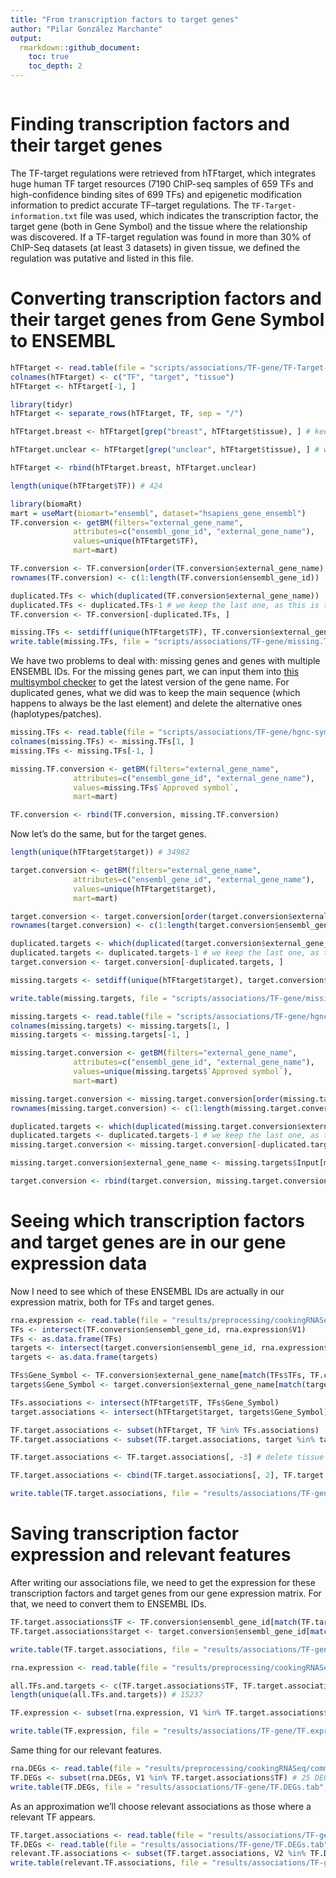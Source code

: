 ```yaml
---
title: "From transcription factors to target genes"
author: "Pilar González Marchante"
output: 
  rmarkdown::github_document:
    toc: true
    toc_depth: 2
---
```


```r
```

# Finding transcription factors and their target genes

The TF-target regulations were retrieved from hTFtarget, which integrates huge human TF target resources (7190 ChIP-seq samples of 659 TFs and high-confidence binding sites of 699 TFs) and epigenetic modification information to predict accurate TF–target regulations. The `TF-Target-information.txt` file was used, which indicates the transcription factor, the target gene (both in Gene Symbol) and the tissue where the relationship was discovered. If a TF-target regulation was found in more than 30% of ChIP-Seq datasets (at least 3 datasets) in given tissue, we defined the regulation was putative and listed in this file. 

# Converting transcription factors and their target genes from Gene Symbol to ENSEMBL

```r
hTFtarget <- read.table(file = "scripts/associations/TF-gene/TF-Target-information.hTFtarget.txt", sep = "\t")
colnames(hTFtarget) <- c("TF", "target", "tissue")
hTFtarget <- hTFtarget[-1, ]

library(tidyr)
hTFtarget <- separate_rows(hTFtarget, TF, sep = "/")

hTFtarget.breast <- hTFtarget[grep("breast", hTFtarget$tissue), ] # keep only the associations experimentally validated on breast tissue

hTFtarget.unclear <- hTFtarget[grep("unclear", hTFtarget$tissue), ] # we expand with associations where tissue was unclear

hTFtarget <- rbind(hTFtarget.breast, hTFtarget.unclear)

length(unique(hTFtarget$TF)) # 424

library(biomaRt)
mart = useMart(biomart="ensembl", dataset="hsapiens_gene_ensembl")
TF.conversion <- getBM(filters="external_gene_name",
              attributes=c("ensembl_gene_id", "external_gene_name"), 
              values=unique(hTFtarget$TF),
              mart=mart)

TF.conversion <- TF.conversion[order(TF.conversion$external_gene_name), ]
rownames(TF.conversion) <- c(1:length(TF.conversion$ensembl_gene_id))

duplicated.TFs <- which(duplicated(TF.conversion$external_gene_name))
duplicated.TFs <- duplicated.TFs-1 # we keep the last one, as this is the main sequence as opposed to alternative sequences (haplotypes/patches)
TF.conversion <- TF.conversion[-duplicated.TFs, ]

missing.TFs <- setdiff(unique(hTFtarget$TF), TF.conversion$external_gene_name) # 4
write.table(missing.TFs, file = "scripts/associations/TF-gene/missing.TFs.txt", sep = "\t", quote = FALSE, row.names = FALSE, col.names = FALSE)
```

We have two problems to deal with: missing genes and genes with multiple ENSEMBL IDs. For the missing genes part, we can input them into [this multisymbol checker](https://www.genenames.org/tools/multi-symbol-checker/) to get the latest version of the gene name. For duplicated genes, what we did was to keep the main sequence (which happens to always be the last element) and delete the alternative ones (haplotypes/patches).

```r
missing.TFs <- read.table(file = "scripts/associations/TF-gene/hgnc-symbol-check-TF.csv", sep = ",")
colnames(missing.TFs) <- missing.TFs[1, ]
missing.TFs <- missing.TFs[-1, ]

missing.TF.conversion <- getBM(filters="external_gene_name",
              attributes=c("ensembl_gene_id", "external_gene_name"),
              values=missing.TFs$`Approved symbol`,
              mart=mart)

TF.conversion <- rbind(TF.conversion, missing.TF.conversion)
```

Now let's do the same, but for the target genes.

```r
length(unique(hTFtarget$target)) # 34982

target.conversion <- getBM(filters="external_gene_name",
              attributes=c("ensembl_gene_id", "external_gene_name"), 
              values=unique(hTFtarget$target),
              mart=mart)

target.conversion <- target.conversion[order(target.conversion$external_gene_name), ]
rownames(target.conversion) <- c(1:length(target.conversion$ensembl_gene_id))

duplicated.targets <- which(duplicated(target.conversion$external_gene_name))
duplicated.targets <- duplicated.targets-1 # we keep the last one, as this is the main sequence as opposed to alternative sequences (haplotypes/patches)
target.conversion <- target.conversion[-duplicated.targets, ]

missing.targets <- setdiff(unique(hTFtarget$target), target.conversion$external_gene_name) # 13094

write.table(missing.targets, file = "scripts/associations/TF-gene/missing.targets.txt", sep = "\t", quote = FALSE, row.names = FALSE, col.names = FALSE)

missing.targets <- read.table(file = "scripts/associations/TF-gene/hgnc-symbol-check-target.csv", sep = ",")
colnames(missing.targets) <- missing.targets[1, ]
missing.targets <- missing.targets[-1, ]

missing.target.conversion <- getBM(filters="external_gene_name",
              attributes=c("ensembl_gene_id", "external_gene_name"), 
              values=unique(missing.targets$`Approved symbol`),
              mart=mart)

missing.target.conversion <- missing.target.conversion[order(missing.target.conversion$external_gene_name), ]
rownames(missing.target.conversion) <- c(1:length(missing.target.conversion$ensembl_gene_id))

duplicated.targets <- which(duplicated(missing.target.conversion$external_gene_name))
duplicated.targets <- duplicated.targets-1 # we keep the last one, as this is the main sequence as opposed to alternative sequences (haplotypes/patches)
missing.target.conversion <- missing.target.conversion[-duplicated.targets, ]

missing.target.conversion$external_gene_name <- missing.targets$Input[match(missing.target.conversion$external_gene_name, missing.targets$`Approved symbol`)] # replace new names by old names, so that it finds them in the associations

target.conversion <- rbind(target.conversion, missing.target.conversion)
```

# Seeing which transcription factors and target genes are in our gene expression data

Now I need to see which of these ENSEMBL IDs are actually in our expression matrix, both for TFs and target genes.

```r
rna.expression <- read.table(file = "results/preprocessing/cookingRNASeq/RNA.expression.txt")
TFs <- intersect(TF.conversion$ensembl_gene_id, rna.expression$V1)
TFs <- as.data.frame(TFs)
targets <- intersect(target.conversion$ensembl_gene_id, rna.expression$V1)
targets <- as.data.frame(targets)

TFs$Gene_Symbol <- TF.conversion$external_gene_name[match(TFs$TFs, TF.conversion$ensembl_gene_id)]
targets$Gene_Symbol <- target.conversion$external_gene_name[match(targets$targets, target.conversion$ensembl_gene_id)]

TFs.associations <- intersect(hTFtarget$TF, TFs$Gene_Symbol)
target.associations <- intersect(hTFtarget$target, targets$Gene_Symbol)

TF.target.associations <- subset(hTFtarget, TF %in% TFs.associations)
TF.target.associations <- subset(TF.target.associations, target %in% target.associations)

TF.target.associations <- TF.target.associations[, -3] # delete tissue column

TF.target.associations <- cbind(TF.target.associations[, 2], TF.target.associations[, 1]) # change order because paintomics expects regulators in column 2 and targets in column 1 for some reason ??

write.table(TF.target.associations, file = "results/associations/TF-gene/TF.associations.gene.symbol.tab", sep = "\t", quote = FALSE, row.names = FALSE, col.names = FALSE)
```

# Saving transcription factor expression and relevant features

After writing our associations file, we need to get the expression for these transcription factors and target genes from our gene expression matrix. For that, we need to convert them to ENSEMBL IDs.

```r
TF.target.associations$TF <- TF.conversion$ensembl_gene_id[match(TF.target.associations$TF, TF.conversion$external_gene_name)]
TF.target.associations$target <- target.conversion$ensembl_gene_id[match(TF.target.associations$target, target.conversion$external_gene_name)]

write.table(TF.target.associations, file = "results/associations/TF-gene/TF.associations.tab", sep = "\t", quote = FALSE, row.names = FALSE, col.names = FALSE)

rna.expression <- read.table(file = "results/preprocessing/cookingRNASeq/RNA.expression.txt")

all.TFs.and.targets <- c(TF.target.associations$TF, TF.target.associations$target)
length(unique(all.TFs.and.targets)) # 15237

TF.expression <- subset(rna.expression, V1 %in% TF.target.associations$TF) # matrix with 346 transcription factors

write.table(TF.expression, file = "results/associations/TF-gene/TF.expression.tab", sep = "\t", quote = FALSE, row.names = FALSE, col.names = FALSE)
```

Same thing for our relevant features.

```r
rna.DEGs <- read.table(file = "results/preprocessing/cookingRNASeq/common.RNA.DEGs.txt")
TF.DEGs <- subset(rna.DEGs, V1 %in% TF.target.associations$TF) # 25 DEGs are transcription factors
write.table(TF.DEGs, file = "results/associations/TF-gene/TF.DEGs.tab", sep = "\t", quote = FALSE, row.names = FALSE, col.names = FALSE)
```

As an approximation we'll choose relevant associations as those where a relevant TF appears.

```r
TF.target.associations <- read.table(file = "results/associations/TF-gene/TF.associations.tab")
TF.DEGs <- read.table(file = "results/associations/TF-gene/TF.DEGs.tab")
relevant.TF.associations <- subset(TF.target.associations, V2 %in% TF.DEGs$V1) # 19147 TF-gene associations are relevant per this criterion
write.table(relevant.TF.associations, file = "results/associations/TF-gene/DEG.TF.associations.tab", sep = "\t", quote = FALSE, row.names = FALSE, col.names = FALSE)
```


